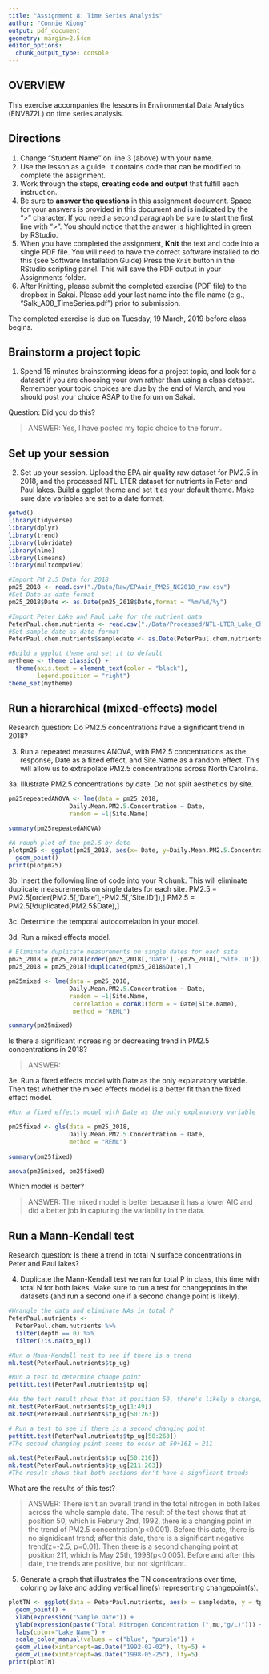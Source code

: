 ```yaml
---
title: "Assignment 8: Time Series Analysis"
author: "Connie Xiong"
output: pdf_document
geometry: margin=2.54cm
editor_options: 
  chunk_output_type: console
---
```


## OVERVIEW

This exercise accompanies the lessons in Environmental Data Analytics (ENV872L) on time series analysis.

## Directions
1. Change "Student Name" on line 3 (above) with your name.
2. Use the lesson as a guide. It contains code that can be modified to complete the assignment.
3. Work through the steps, **creating code and output** that fulfill each instruction.
4. Be sure to **answer the questions** in this assignment document.
Space for your answers is provided in this document and is indicated by the ">" character.
If you need a second paragraph be sure to start the first line with ">".
You should notice that the answer is highlighted in green by RStudio. 
6. When you have completed the assignment, **Knit** the text and code into a single PDF file.
You will need to have the correct software installed to do this (see Software Installation Guide)
Press the `Knit` button in the RStudio scripting panel.
This will save the PDF output in your Assignments folder.
8. After Knitting, please submit the completed exercise (PDF file) to the dropbox in Sakai. Please add your last name into the file name (e.g., "Salk_A08_TimeSeries.pdf") prior to submission.

The completed exercise is due on Tuesday, 19 March, 2019 before class begins.

## Brainstorm a project topic
1. Spend 15 minutes brainstorming ideas for a project topic, and look for a dataset if you are choosing your own rather than using a class dataset. Remember your topic choices are due by the end of March, and you should post your choice ASAP to the forum on Sakai.

Question: Did you do this?

> ANSWER:  Yes, I have posted my topic choice to the forum.

## Set up your session 
2. Set up your session. Upload the EPA air quality raw dataset for PM2.5 in 2018, and the processed NTL-LTER dataset for nutrients in Peter and Paul lakes. Build a ggplot theme and set it as your default theme. Make sure date variables are set to a date format.

```r

getwd()
library(tidyverse)
library(dplyr)
library(trend)
library(lubridate)
library(nlme)
library(lsmeans)
library(multcompView)

#Import PM 2.5 Data for 2018
pm25_2018 <- read.csv("./Data/Raw/EPAair_PM25_NC2018_raw.csv")
#Set Date as date format
pm25_2018$Date <- as.Date(pm25_2018$Date,format = "%m/%d/%y")

#Import Peter Lake and Paul Lake for the nutrient data
PeterPaul.chem.nutrients <- read.csv("./Data/Processed/NTL-LTER_Lake_Chemistry_Nutrients_PeterPaul_Processed.csv")
#Set sample date as date format
PeterPaul.chem.nutrients$sampledate <- as.Date(PeterPaul.chem.nutrients$sampledate, format = "%Y-%m-%d")

#Build a ggplot theme and set it to default
mytheme <- theme_classic() +
  theme(axis.text = element_text(color = "black"), 
        legend.position = "right")
theme_set(mytheme)

```


## Run a hierarchical (mixed-effects) model

Research question: Do PM2.5 concentrations have a significant trend in 2018?

3. Run a repeated measures ANOVA, with PM2.5 concentrations as the response, Date as a fixed effect, and Site.Name as a random effect. This will allow us to extrapolate PM2.5 concentrations across North Carolina.

3a. Illustrate PM2.5 concentrations by date. Do not split aesthetics by site.

```r
pm25repeatedANOVA <- lme(data = pm25_2018,
                 Daily.Mean.PM2.5.Concentration ~ Date,
                 random = ~1|Site.Name)

summary(pm25repeatedANOVA)

#A rouph plot of the pm2.5 by date
plotpm25 <- ggplot(pm25_2018, aes(x= Date, y=Daily.Mean.PM2.5.Concentration))+
  geom_point()
print(plotpm25)

```

3b. Insert the following line of code into your R chunk. This will eliminate duplicate measurements on single dates for each site.
PM2.5 = PM2.5[order(PM2.5[,'Date'],-PM2.5[,'Site.ID']),]
PM2.5 = PM2.5[!duplicated(PM2.5$Date),]

3c. Determine the temporal autocorrelation in your model. 

3d. Run a mixed effects model. 

```r

# Eliminate duplicate measurements on single dates for each site
pm25_2018 = pm25_2018[order(pm25_2018[,'Date'],-pm25_2018[,'Site.ID']),]
pm25_2018 = pm25_2018[!duplicated(pm25_2018$Date),]

pm25mixed <- lme(data = pm25_2018,
                 Daily.Mean.PM2.5.Concentration ~ Date,
                 random = ~1|Site.Name,
                  correlation = corAR1(form = ~ Date|Site.Name),
                  method = "REML")

summary(pm25mixed)

```

Is there a significant increasing or decreasing trend in PM2.5 concentrations in 2018? 

> ANSWER: 

3e. Run a fixed effects model with Date as the only explanatory variable. Then test whether the mixed effects model is a better fit than the fixed effect model. 

```r
#Run a fixed effects model with Date as the only explanatory variable

pm25fixed <- gls(data = pm25_2018,
                 Daily.Mean.PM2.5.Concentration ~ Date,
                 method = "REML")
   
summary(pm25fixed)  

anova(pm25mixed, pm25fixed)

```


Which model is better?

> ANSWER: The mixed model is better because it has a lower AIC and did a better job in capturing the variability in the data.


## Run a Mann-Kendall test

Research question: Is there a trend in total N surface concentrations in Peter and Paul lakes? 

4. Duplicate the Mann-Kendall test we ran for total P in class, this time with total N for both lakes. Make sure to run a test for changepoints in the datasets (and run a second one if a second change point is likely). 

```r
#Wrangle the data and eliminate NAs in total P
PeterPaul.nutrients <- 
  PeterPaul.chem.nutrients %>%
  filter(depth == 0) %>%
  filter(!is.na(tp_ug))

#Run a Mann-Kendall test to see if there is a trend
mk.test(PeterPaul.nutrients$tp_ug)

#Run a test to determine change point
pettitt.test(PeterPaul.nutrients$tp_ug)

#As the test result shows that at position 50, there's likely a change; so we run a Mann-Kendall test for the points leading up to 50, which shows that there is a negative trend, but it is not significant; then run a test from 50 to the end, the result shows that there is a negative trend and it is statistically significant.
mk.test(PeterPaul.nutrients$tp_ug[1:49])
mk.test(PeterPaul.nutrients$tp_ug[50:263])

# Run a test to see if there is a second changing point
pettitt.test(PeterPaul.nutrients$tp_ug[50:263])
#The second changing point seems to occur at 50+161 = 211

mk.test(PeterPaul.nutrients$tp_ug[50:210])
mk.test(PeterPaul.nutrients$tp_ug[211:263])
#The result shows that both sections don't have a signficant trends

```


What are the results of this test?

> ANSWER: There isn't an overall trend in the total nitrogen in both lakes across the whole sample date. The result of the test shows that at position 50, which is Februry 2nd, 1992, there is a changing point in the trend of PM2.5 concentration(p<0.001). Before this date, there is no signidicant trend; after this date, there is a significant negative trend(z=-2.5, p=0.01). Then there is a second changing point at position 211, which is May 25th, 1998(p<0.005). Before and after this date, the trends are positive, but not significant.

5. Generate a graph that illustrates the TN concentrations over time, coloring by lake and adding vertical line(s) representing changepoint(s).

```r

plotTN <- ggplot(data = PeterPaul.nutrients, aes(x = sampledate, y = tp_ug, color = lakename)) +
  geom_point() +
  xlab(expression("Sample Date")) +
  ylab(expression(paste("Total Nitrogen Concentration (",mu,"g/L)"))) +
  labs(color="Lake Name") +
  scale_color_manual(values = c("blue", "purple")) +
  geom_vline(xintercept=as.Date("1992-02-02"), lty=5) +
  geom_vline(xintercept=as.Date("1998-05-25"), lty=5)
print(plotTN)

 ```